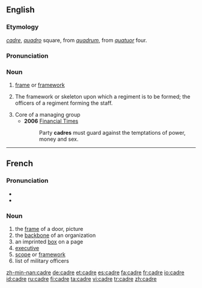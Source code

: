 {{wikipedia|Cadre}}
==English==

===Etymology===
{{F.}} ''[[#French|cadre]]'', {{It.}} ''[[quadro]]'' square, from {{L.}} ''[[quadrum]]'', from ''[[quatuor]]'' four.

===Pronunciation===
{{IPA|/ˈkɑːdreɪ/}}

===Noun===
{{en-noun}}

# [[frame]] or [[framework]]
# {{context|military}} The framework or skeleton upon which a regiment is to be formed; the officers of a regiment forming the staff.
# Core of a managing group
#* '''2006''' [http://www.ft.com/cms/s/e9eef20e-4dc4-11db-8704-0000779e2340,dwp_uuid=9c33700c-4c86-11da-89df-0000779e2340.html Financial Times]
#*: Party '''cadres''' must guard against the temptations of power, money and sex.

----

==French==

===Pronunciation===
*{{audio|Fr-cadre.ogg|audio}}
*{{IPA|lang=fr|/kɑdʀ/}}

===Noun===
{{fr-noun|m}}

# the [[frame]] of a door, picture
# the [[backbone]] of an organization
# an imprinted [[box]] on a page
# [[executive]]
# [[scope]] or [[framework]]
# list of military officers

[[zh-min-nan:cadre]]
[[de:cadre]]
[[et:cadre]]
[[es:cadre]]
[[fa:cadre]]
[[fr:cadre]]
[[io:cadre]]
[[id:cadre]]
[[ru:cadre]]
[[fi:cadre]]
[[ta:cadre]]
[[vi:cadre]]
[[tr:cadre]]
[[zh:cadre]]